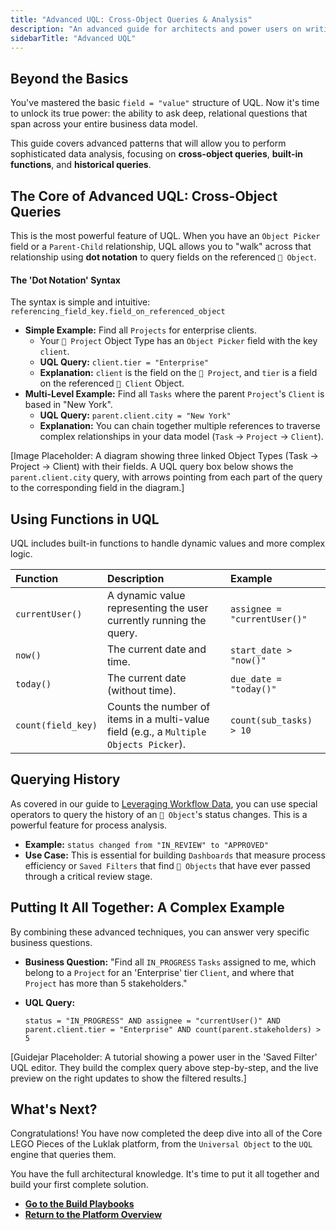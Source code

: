 ```yaml
---
title: "Advanced UQL: Cross-Object Queries & Analysis"
description: "An advanced guide for architects and power users on writing complex UQL queries, including traversing object relationships, using functions, and performing historical analysis."
sidebarTitle: "Advanced UQL"
---
```


## Beyond the Basics

You've mastered the basic `field = "value"` structure of UQL. Now it's time to unlock its true power: the ability to ask deep, relational questions that span across your entire business data model.

This guide covers advanced patterns that will allow you to perform sophisticated data analysis, focusing on **cross-object queries**, **built-in functions**, and **historical queries**.

## The Core of Advanced UQL: Cross-Object Queries

This is the most powerful feature of UQL. When you have an `Object Picker` field or a `Parent-Child` relationship, UQL allows you to "walk" across that relationship using **dot notation** to query fields on the referenced `🧊 Object`.

#### The 'Dot Notation' Syntax

The syntax is simple and intuitive: `referencing_field_key.field_on_referenced_object`

- **Simple Example:** Find all `Projects` for enterprise clients.
  - Your `🧊 Project` Object Type has an `Object Picker` field with the key `client`.
  - **UQL Query:** `client.tier = "Enterprise"`
  - **Explanation:** `client` is the field on the `🧊 Project`, and `tier` is a field on the referenced `🧊 Client` Object.
- **Multi-Level Example:** Find all `Tasks` where the parent `Project`'s `Client` is based in "New York".
  - **UQL Query:** `parent.client.city = "New York"`
  - **Explanation:** You can chain together multiple references to traverse complex relationships in your data model (`Task` → `Project` → `Client`).

[Image Placeholder: A diagram showing three linked Object Types (Task -\> Project -\> Client) with their fields. A UQL query box below shows the `parent.client.city` query, with arrows pointing from each part of the query to the corresponding field in the diagram.]

## Using Functions in UQL

UQL includes built-in functions to handle dynamic values and more complex logic.

| Function           | Description                                                                            | Example                      |
| :----------------- | :------------------------------------------------------------------------------------- | :--------------------------- |
| `currentUser()`    | A dynamic value representing the user currently running the query.                     | `assignee = "currentUser()"` |
| `now()`            | The current date and time.                                                             | `start_date > "now()"`       |
| `today()`          | The current date (without time).                                                       | `due_date = "today()"`       |
| `count(field_key)` | Counts the number of items in a multi-value field (e.g., a `Multiple Objects Picker`). | `count(sub_tasks) > 10`      |

## Querying History

As covered in our guide to [Leveraging Workflow Data](/platform/core-concepts/workflow-and-status/using-workflow-data), you can use special operators to query the history of an `🧊 Object`'s status changes. This is a powerful feature for process analysis.

- **Example:** `status changed from "IN_REVIEW" to "APPROVED"`
- **Use Case:** This is essential for building `Dashboards` that measure process efficiency or `Saved Filters` that find `🧊 Objects` that have ever passed through a critical review stage.

## Putting It All Together: A Complex Example

By combining these advanced techniques, you can answer very specific business questions.

- **Business Question:** "Find all `IN_PROGRESS` `Tasks` assigned to me, which belong to a `Project` for an 'Enterprise' tier `Client`, and where that `Project` has more than 5 stakeholders."
- **UQL Query:**

  ```uql
  status = "IN_PROGRESS" AND assignee = "currentUser()" AND parent.client.tier = "Enterprise" AND count(parent.stakeholders) > 5
  
  ```

[Guidejar Placeholder: A tutorial showing a power user in the 'Saved Filter' UQL editor. They build the complex query above step-by-step, and the live preview on the right updates to show the filtered results.]

## What's Next?

Congratulations\! You have now completed the deep dive into all of the Core LEGO Pieces of the Luklak platform, from the `Universal Object` to the `UQL` engine that queries them.

You have the full architectural knowledge. It's time to put it all together and build your first complete solution.

- [**Go to the Build Playbooks**](https://www.google.com/search?q=/build-playbooks)
- [**Return to the Platform Overview**](https://www.google.com/search?q=/platform)
